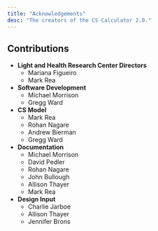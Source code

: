 ```yaml
---
title: "Acknowledgements"
desc: "The creators of the CS Calculator 2.0."
---
```


## Contributions

- **Light and Health Research Center Directors**
  - Mariana Figueiro
  - Mark Rea
- **Software Development**
  - Michael Morrison
  - Gregg Ward
- **CS Model**
  - Mark Rea
  - Rohan Nagare
  - Andrew Bierman
  - Gregg Ward
- **Documentation** 
  - Michael Morrison
  - David Pedler
  - Rohan Nagare
  - John Bullough
  - Allison Thayer
  - Mark Rea
- **Design Input**
  - Charlie Jarboe
  - Allison Thayer
  - Jennifer Brons
